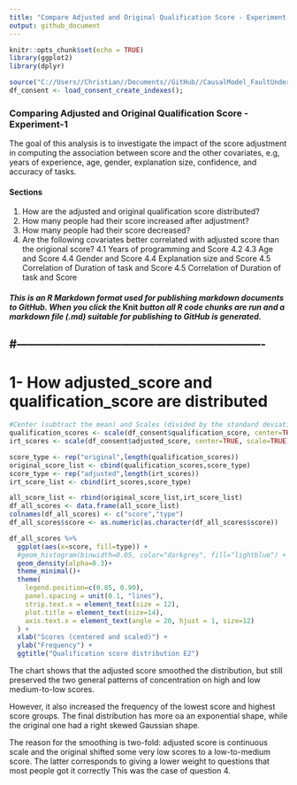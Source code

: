 ```yaml
---
title: "Compare Adjusted and Original Qualification Score - Experiment-1"
output: github_document
---
```


```r
knitr::opts_chunk$set(echo = TRUE)
library(ggplot2)
library(dplyr)

source("C://Users//Christian//Documents//GitHub//CausalModel_FaultUnderstanding//data_loaders//load_consent_create_indexes_E1.R")
df_consent <- load_consent_create_indexes();

```

### Comparing Adjusted and Original Qualification Score - Experiment-1

The goal of this analysis is to investigate the impact of the score adjustment in computing the association between score and the other covariates, e.g, years of experience, age, gender, explanation size, confidence, and accuracy of tasks.

#### Sections
1. How are the adjusted and original qualification score distributed?
2. How many people had their score increased after adjustment? 
3. How many people had their score decreased? 
4. Are the following covariates better correlated with adjusted score than the origional score?
4.1 Years of programming and Score 
4.2 
4.3 Age and Score 
4.4 Gender and Score
4.4 Explanation size and Score 
4.5 Correlation of Duration of task and Score 
4.5 Correlation of Duration of task and Score 





#### *This is an R Markdown format used for publishing markdown documents to GitHub. When you click the* **Knit** *button all R code chunks are run and a markdown file (.md) suitable for publishing to GitHub is generated.*

## #----------------------------------------------------------------
# 1- How adjusted_score and qualification_score are distributed 

```r


#Center (subtract the mean) and Scales (divided by the standard deviation)
qualification_scores <- scale(df_consent$qualification_score, center=TRUE, scale=TRUE)
irt_scores <- scale(df_consent$adjusted_score, center=TRUE, scale=TRUE)

score_type <- rep("original",length(qualification_scores))
original_score_list <- cbind(qualification_scores,score_type)
score_type <- rep("adjusted",length(irt_scores))
irt_score_list <- cbind(irt_scores,score_type)

all_score_list <- rbind(original_score_list,irt_score_list)
df_all_scores <- data.frame(all_score_list)
colnames(df_all_scores) <- c("score","type")
df_all_scores$score <- as.numeric(as.character(df_all_scores$score))

df_all_scores %>%
  ggplot(aes(x=score, fill=type)) +
  #geom_histogram(binwidth=0.05, color="darkgrey", fill="lightblue") +
  geom_density(alpha=0.3)+
  theme_minimal()+
  theme(
    legend.position=c(0.85, 0.90),
    panel.spacing = unit(0.1, "lines"),
    strip.text.x = element_text(size = 12),
    plot.title = element_text(size=14),
    axis.text.x = element_text(angle = 20, hjust = 1, size=12)
  ) +
  xlab("Scores (centered and scaled)") +
  ylab("Frequency") +
  ggtitle("Qualification score distribution E2") 

```

The chart shows that the adjusted score smoothed the distribution,
but still preserved the two general patterns of concentration on 
high and low medium-to-low scores. 

However, it also increased the frequency of the lowest score and
highest score groups. The final distribution has more oa an
exponential shape, while the original one had a right skewed Gaussian
shape.


The reason for the smoothing is two-fold: adjusted score is continuous scale and the original 
shifted some very low scores to a low-to-medium score. The latter
corresponds to giving a lower weight to questions that most people
got it correctly This was the case of question 4.
